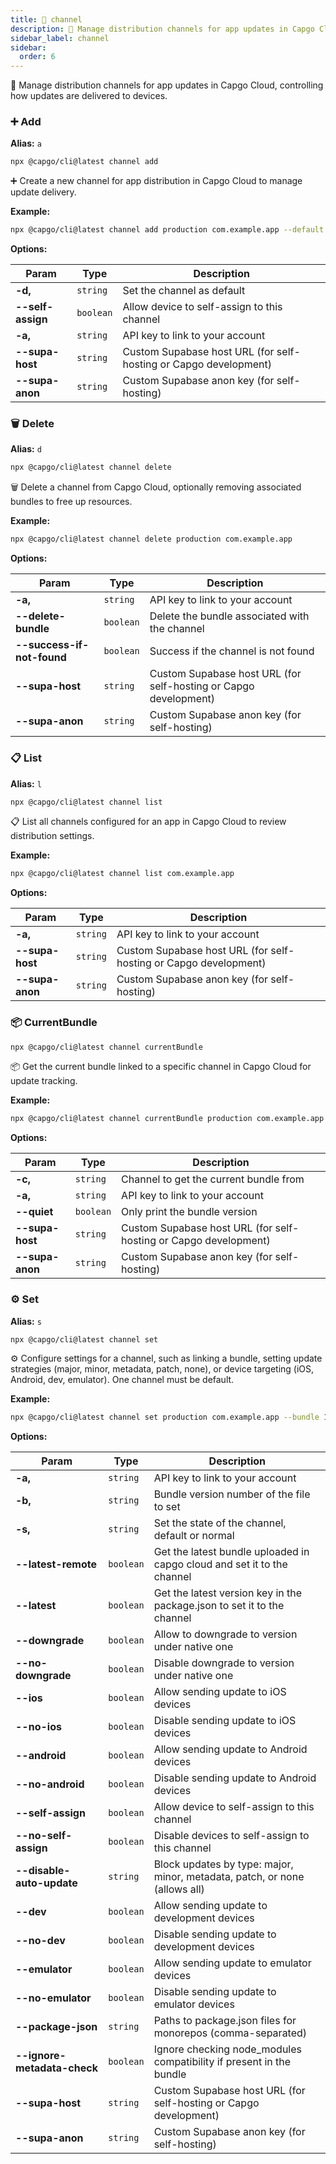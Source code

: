 ```yaml
---
title: 📢 channel
description: 📢 Manage distribution channels for app updates in Capgo Cloud, controlling how updates are delivered to devices.
sidebar_label: channel
sidebar:
  order: 6
---
```


📢 Manage distribution channels for app updates in Capgo Cloud, controlling how updates are delivered to devices.

### <a id="channel-add"></a> ➕ **Add**

**Alias:** `a`

```bash
npx @capgo/cli@latest channel add
```

➕ Create a new channel for app distribution in Capgo Cloud to manage update delivery.

**Example:**

```bash
npx @capgo/cli@latest channel add production com.example.app --default
```

**Options:**

| Param          | Type          | Description          |
| -------------- | ------------- | -------------------- |
| **-d,** | <code>string</code> | Set the channel as default |
| **--self-assign** | <code>boolean</code> | Allow device to self-assign to this channel |
| **-a,** | <code>string</code> | API key to link to your account |
| **--supa-host** | <code>string</code> | Custom Supabase host URL (for self-hosting or Capgo development) |
| **--supa-anon** | <code>string</code> | Custom Supabase anon key (for self-hosting) |

### <a id="channel-delete"></a> 🗑️ **Delete**

**Alias:** `d`

```bash
npx @capgo/cli@latest channel delete
```

🗑️ Delete a channel from Capgo Cloud, optionally removing associated bundles to free up resources.

**Example:**

```bash
npx @capgo/cli@latest channel delete production com.example.app
```

**Options:**

| Param          | Type          | Description          |
| -------------- | ------------- | -------------------- |
| **-a,** | <code>string</code> | API key to link to your account |
| **--delete-bundle** | <code>boolean</code> | Delete the bundle associated with the channel |
| **--success-if-not-found** | <code>boolean</code> | Success if the channel is not found |
| **--supa-host** | <code>string</code> | Custom Supabase host URL (for self-hosting or Capgo development) |
| **--supa-anon** | <code>string</code> | Custom Supabase anon key (for self-hosting) |

### <a id="channel-list"></a> 📋 **List**

**Alias:** `l`

```bash
npx @capgo/cli@latest channel list
```

📋 List all channels configured for an app in Capgo Cloud to review distribution settings.

**Example:**

```bash
npx @capgo/cli@latest channel list com.example.app
```

**Options:**

| Param          | Type          | Description          |
| -------------- | ------------- | -------------------- |
| **-a,** | <code>string</code> | API key to link to your account |
| **--supa-host** | <code>string</code> | Custom Supabase host URL (for self-hosting or Capgo development) |
| **--supa-anon** | <code>string</code> | Custom Supabase anon key (for self-hosting) |

### <a id="channel-currentBundle"></a> 📦 **CurrentBundle**

```bash
npx @capgo/cli@latest channel currentBundle
```

📦 Get the current bundle linked to a specific channel in Capgo Cloud for update tracking.

**Example:**

```bash
npx @capgo/cli@latest channel currentBundle production com.example.app
```

**Options:**

| Param          | Type          | Description          |
| -------------- | ------------- | -------------------- |
| **-c,** | <code>string</code> | Channel to get the current bundle from |
| **-a,** | <code>string</code> | API key to link to your account |
| **--quiet** | <code>boolean</code> | Only print the bundle version |
| **--supa-host** | <code>string</code> | Custom Supabase host URL (for self-hosting or Capgo development) |
| **--supa-anon** | <code>string</code> | Custom Supabase anon key (for self-hosting) |

### <a id="channel-set"></a> ⚙️ **Set**

**Alias:** `s`

```bash
npx @capgo/cli@latest channel set
```

⚙️ Configure settings for a channel, such as linking a bundle, setting update strategies (major, minor, metadata, patch, none), or device targeting (iOS, Android, dev, emulator).
One channel must be default.

**Example:**

```bash
npx @capgo/cli@latest channel set production com.example.app --bundle 1.0.0 --state default
```

**Options:**

| Param          | Type          | Description          |
| -------------- | ------------- | -------------------- |
| **-a,** | <code>string</code> | API key to link to your account |
| **-b,** | <code>string</code> | Bundle version number of the file to set |
| **-s,** | <code>string</code> | Set the state of the channel, default or normal |
| **--latest-remote** | <code>boolean</code> | Get the latest bundle uploaded in capgo cloud and set it to the channel |
| **--latest** | <code>boolean</code> | Get the latest version key in the package.json to set it to the channel |
| **--downgrade** | <code>boolean</code> | Allow to downgrade to version under native one |
| **--no-downgrade** | <code>boolean</code> | Disable downgrade to version under native one |
| **--ios** | <code>boolean</code> | Allow sending update to iOS devices |
| **--no-ios** | <code>boolean</code> | Disable sending update to iOS devices |
| **--android** | <code>boolean</code> | Allow sending update to Android devices |
| **--no-android** | <code>boolean</code> | Disable sending update to Android devices |
| **--self-assign** | <code>boolean</code> | Allow device to self-assign to this channel |
| **--no-self-assign** | <code>boolean</code> | Disable devices to self-assign to this channel |
| **--disable-auto-update** | <code>string</code> | Block updates by type: major, minor, metadata, patch, or none (allows all) |
| **--dev** | <code>boolean</code> | Allow sending update to development devices |
| **--no-dev** | <code>boolean</code> | Disable sending update to development devices |
| **--emulator** | <code>boolean</code> | Allow sending update to emulator devices |
| **--no-emulator** | <code>boolean</code> | Disable sending update to emulator devices |
| **--package-json** | <code>string</code> | Paths to package.json files for monorepos (comma-separated) |
| **--ignore-metadata-check** | <code>boolean</code> | Ignore checking node_modules compatibility if present in the bundle |
| **--supa-host** | <code>string</code> | Custom Supabase host URL (for self-hosting or Capgo development) |
| **--supa-anon** | <code>string</code> | Custom Supabase anon key (for self-hosting) |

